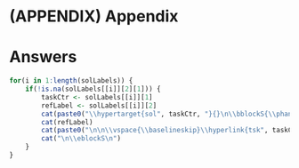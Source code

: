 # (APPENDIX) Appendix {-}

# Answers

```r
for(i in 1:length(solLabels)) {
    if(!is.na(solLabels[[i]][2][1])) {
        taskCtr <- solLabels[[i]][1]
        refLabel <- solLabels[[i]][2]
        cat(paste0("\\hypertarget{sol", taskCtr, "}{}\n\\bblockS{\\phantomsection\\label{tsk", taskCtr, "}", taskCtr, "}\n"))
        cat(refLabel)
        cat(paste0("\n\n\\vspace{\\baselineskip}\\hyperlink{tsk", taskCtr, "}{\\buttonT{Return to task on P\\colpageref{sol", taskCtr, "}}}"))
        cat("\n\\eblockS\n")
    }
}
```

